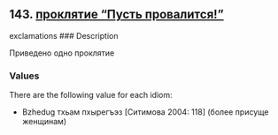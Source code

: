 ## 143. <a href =  'https://agricolamz.github.io/The_Circassian_Isoglosses_Database/143.html'>проклятие "Пусть провалится!"</a>
exclamations
### Description

Приведено одно проклятие

### Values
There are the following value for each idiom:

* Bzhedug  тхьам пхырегъэз [Ситимова 2004: 118] (более присуще женщинам)

